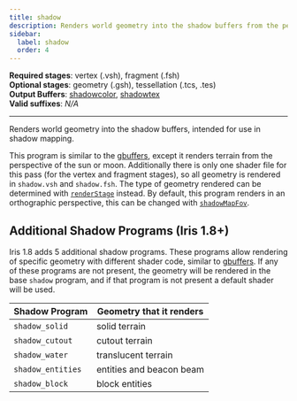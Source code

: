 ```yaml
---
title: shadow
description: Renders world geometry into the shadow buffers from the perspective of the sun/moon, intended for use in shadow mapping.
sidebar:
  label: shadow
  order: 4
---
```


**Required stages**: vertex (.vsh), fragment (.fsh)  
**Optional stages**: geometry (.gsh), tessellation (.tcs, .tes)  
**Output Buffers**: [shadowcolor](/reference/buffers/shadowcolor), [shadowtex](/reference/buffers/shadowtex)  
**Valid suffixes**: *N/A*

-------------------------------------------------

Renders world geometry into the shadow buffers, intended for use in shadow mapping.

This program is similar to the [gbuffers](/reference/programs/gbuffers), except it renders terrain from the perspective of the sun or moon. Additionally there is only one shader file for this pass (for the vertex and fragment stages), so all geometry is rendered in `shadow.vsh` and `shadow.fsh`. The type of geometry rendered can be determined with [`renderStage`](/reference/uniforms/rendering#renderstage) instead. By default, this program renders in an orthographic perspective, this can be changed with [`shadowMapFov`](/reference/constants/shadowmapfov).


## Additional Shadow Programs (Iris 1.8+)
Iris 1.8 adds 5 additional shadow programs. These programs allow rendering of specific geometry with different shader code, similar to [gbuffers](/reference/programs/gbuffers). If any of these programs are not present, the geometry will be rendered in the base `shadow` program, and if that program is not present a default shader will be used.

| Shadow Program    | Geometry that it renders |
| ----------------- | ------------------------ |
| `shadow_solid`    | solid terrain            |
| `shadow_cutout`   | cutout terrain           |
| `shadow_water`    | translucent terrain      |
| `shadow_entities` | entities and beacon beam |
| `shadow_block`    | block entities           |